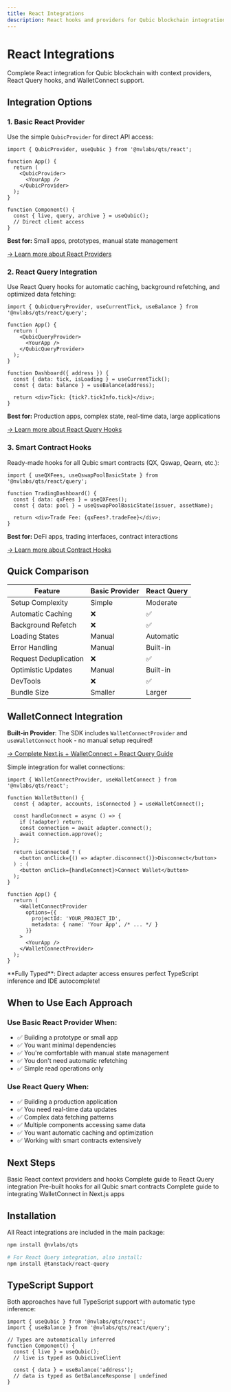 ```yaml
---
title: React Integrations
description: React hooks and providers for Qubic blockchain integration
---
```



# React Integrations

Complete React integration for Qubic blockchain with context providers, React Query hooks, and WalletConnect support.

## Integration Options

### 1. Basic React Provider

Use the simple `QubicProvider` for direct API access:

```tsx
import { QubicProvider, useQubic } from '@nvlabs/qts/react';

function App() {
  return (
    <QubicProvider>
      <YourApp />
    </QubicProvider>
  );
}

function Component() {
  const { live, query, archive } = useQubic();
  // Direct client access
}
```

**Best for:** Small apps, prototypes, manual state management

[→ Learn more about React Providers](./react-simple)

### 2. React Query Integration

Use React Query hooks for automatic caching, background refetching, and optimized data fetching:

```tsx
import { QubicQueryProvider, useCurrentTick, useBalance } from '@nvlabs/qts/react/query';

function App() {
  return (
    <QubicQueryProvider>
      <YourApp />
    </QubicQueryProvider>
  );
}

function Dashboard({ address }) {
  const { data: tick, isLoading } = useCurrentTick();
  const { data: balance } = useBalance(address);
  
  return <div>Tick: {tick?.tickInfo.tick}</div>;
}
```

**Best for:** Production apps, complex state, real-time data, large applications

[→ Learn more about React Query Hooks](./react-query)

### 3. Smart Contract Hooks

Ready-made hooks for all Qubic smart contracts (QX, Qswap, Qearn, etc.):

```tsx
import { useQXFees, useQswapPoolBasicState } from '@nvlabs/qts/react/query';

function TradingDashboard() {
  const { data: qxFees } = useQXFees();
  const { data: pool } = useQswapPoolBasicState(issuer, assetName);
  
  return <div>Trade Fee: {qxFees?.tradeFee}</div>;
}
```

**Best for:** DeFi apps, trading interfaces, contract interactions

[→ Learn more about Contract Hooks](./react-query-contracts)

## Quick Comparison

| Feature | Basic Provider | React Query |
|---------|----------------|-------------|
| Setup Complexity | Simple | Moderate |
| Automatic Caching | ❌ | ✅ |
| Background Refetch | ❌ | ✅ |
| Loading States | Manual | Automatic |
| Error Handling | Manual | Built-in |
| Request Deduplication | ❌ | ✅ |
| Optimistic Updates | Manual | Built-in |
| DevTools | ❌ | ✅ |
| Bundle Size | Smaller | Larger |

## WalletConnect Integration

**Built-in Provider**: The SDK includes `WalletConnectProvider` and `useWalletConnect` hook - no manual setup required!

[→ Complete Next.js + WalletConnect + React Query Guide](./nextjs-walletconnect)

Simple integration for wallet connections:

```tsx
import { WalletConnectProvider, useWalletConnect } from '@nvlabs/qts/react';

function WalletButton() {
  const { adapter, accounts, isConnected } = useWalletConnect();
  
  const handleConnect = async () => {
    if (!adapter) return;
    const connection = await adapter.connect();
    await connection.approve();
  };
  
  return isConnected ? (
    <button onClick={() => adapter.disconnect()}>Disconnect</button>
  ) : (
    <button onClick={handleConnect}>Connect Wallet</button>
  );
}

function App() {
  return (
    <WalletConnectProvider 
      options={{
        projectId: 'YOUR_PROJECT_ID',
        metadata: { name: 'Your App', /* ... */ }
      }}
    >
      <YourApp />
    </WalletConnectProvider>
  );
}
```

<Callout type="success">
  **Fully Typed**: Direct adapter access ensures perfect TypeScript inference and IDE autocomplete!
</Callout>

## When to Use Each Approach

### Use Basic React Provider When:
- ✅ Building a prototype or small app
- ✅ You want minimal dependencies
- ✅ You're comfortable with manual state management
- ✅ You don't need automatic refetching
- ✅ Simple read operations only

### Use React Query When:
- ✅ Building a production application
- ✅ You need real-time data updates
- ✅ Complex data fetching patterns
- ✅ Multiple components accessing same data
- ✅ You want automatic caching and optimization
- ✅ Working with smart contracts extensively

## Next Steps

<Cards>
  <Card title="React Providers" href="/docs/integrations/react-simple">
    Basic React context providers and hooks
  </Card>
  <Card title="React Query Hooks" href="/docs/integrations/react-query">
    Complete guide to React Query integration
  </Card>
  <Card title="Contract Hooks" href="/docs/integrations/react-query-contracts">
    Pre-built hooks for all Qubic smart contracts
  </Card>
  <Card title="Next.js + WalletConnect" href="/docs/integrations/nextjs-walletconnect">
    Complete guide to integrating WalletConnect in Next.js apps
  </Card>
</Cards>

## Installation

All React integrations are included in the main package:

```bash
npm install @nvlabs/qts

# For React Query integration, also install:
npm install @tanstack/react-query
```

## TypeScript Support

Both approaches have full TypeScript support with automatic type inference:

```tsx
import { useQubic } from '@nvlabs/qts/react';
import { useBalance } from '@nvlabs/qts/react/query';

// Types are automatically inferred
function Component() {
  const { live } = useQubic();
  // live is typed as QubicLiveClient
  
  const { data } = useBalance('address');
  // data is typed as GetBalanceResponse | undefined
}
```
